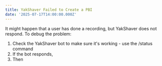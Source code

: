```yaml
---
title: YakShaver Failed to Create a PBI
date: '2025-07-17T14:00:00.000Z'
---
```


It might happen that a user has done a recording, but YakShaver does not respond. To debug the problem:

1. Check the YakShaver bot to make sure it's working - use the /status command
2. If the bot responds,
3. Then
